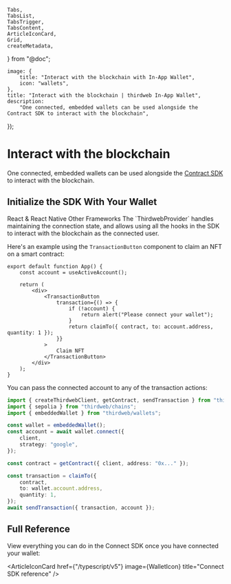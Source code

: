 	Tabs,
	TabsList,
	TabsTrigger,
	TabsContent,
	ArticleIconCard,
	Grid,
	createMetadata,
} from "@doc";

	image: {
		title: "Interact with the blockchain with In-App Wallet",
		icon: "wallets",
	},
	title: "Interact with the blockchain | thirdweb In-App Wallet",
	description:
		"One connected, embedded wallets can be used alongside the Contract SDK to interact with the blockchain",
});

# Interact with the blockchain

One connected, embedded wallets can be used alongside the [Contract SDK](/contracts/interact/overview) to interact with the blockchain.

## Initialize the SDK With Your Wallet

<Tabs defaultValue="react">

<TabsList>
	<TabsTrigger value="react">React & React Native </TabsTrigger>
	<TabsTrigger value="typescript">Other Frameworks</TabsTrigger>
</TabsList>

<TabsContent value="react">
The `ThirdwebProvider` handles maintaining the connection state, and allows using all the hooks in the SDK to interact with the blockchain as the connected user.

Here's an example using the `TransactionButton` component to claim an NFT on a smart contract:

```tsx
export default function App() {
	const account = useActiveAccount();

	return (
		<div>
			<TransactionButton
				transaction={() => {
					if (!account) {
						return alert("Please connect your wallet");
					}
					return claimTo({ contract, to: account.address, quantity: 1 });
				}}
			>
				Claim NFT
			</TransactionButton>
		</div>
	);
}
```

</TabsContent>

<TabsContent value="typescript">
You can pass the connected account to any of the transaction actions:

```typescript
import { createThirdwebClient, getContract, sendTransaction } from "thirdweb";
import { sepolia } from "thirdweb/chains";
import { embeddedWallet } from "thirdweb/wallets";

const wallet = embeddedWallet();
const account = await wallet.connect({
	client,
	strategy: "google",
});

const contract = getContract({ client, address: "0x..." });

const transaction = claimTo({
	contract,
	to: wallet.account.address,
	quantity: 1,
});
await sendTransaction({ transaction, account });
```

</TabsContent>

</Tabs>

## Full Reference

View everything you can do in the Connect SDK once you have connected your wallet:

<Grid className="lg:grid-cols-2">

<ArticleIconCard
	href={"/typescript/v5"}
	image={WalletIcon}
	title="Connect SDK reference"
/>

</Grid>
